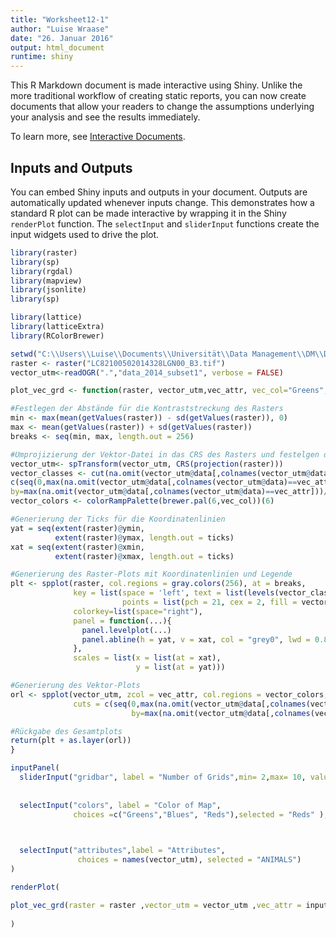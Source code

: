 ```yaml
---
title: "Worksheet12-1"
author: "Luise Wraase"
date: "26. Januar 2016"
output: html_document
runtime: shiny
---
```


This R Markdown document is made interactive using Shiny. Unlike the more traditional workflow of creating static reports, you can now create documents that allow your readers to change the assumptions underlying your analysis and see the results immediately. 

To learn more, see [Interactive Documents](http://rmarkdown.rstudio.com/authoring_shiny.html).

## Inputs and Outputs

You can embed Shiny inputs and outputs in your document. Outputs are automatically updated whenever inputs change.  This demonstrates how a standard R plot can be made interactive by wrapping it in the Shiny `renderPlot` function. The `selectInput` and `sliderInput` functions create the input widgets used to drive the plot.




```r
library(raster)
library(sp)
library(rgdal)
library(mapview)
library(jsonlite)
library(sp)

library(lattice)
library(latticeExtra)
library(RColorBrewer)

setwd("C:\\Users\\Luise\\Documents\\Universität\\Data Management\\DM\\Daten\\Datensaetze")
raster <- raster("LC82100502014328LGN00_B3.tif")
vector_utm<-readOGR(".","data_2014_subset1", verbose = FALSE)
```


```r
plot_vec_grd <- function(raster, vector_utm,vec_attr, vec_col="Greens", ticks= 8){

#Festlegen der Abstände für die Kontraststreckung des Rasters  
min <- max(mean(getValues(raster)) - sd(getValues(raster)), 0)
max <- mean(getValues(raster)) + sd(getValues(raster))
breaks <- seq(min, max, length.out = 256)

#Umprojizierung der Vektor-Datei in das CRS des Rasters und festelgen der Legende-Klassen sowie Farben
vector_utm<- spTransform(vector_utm, CRS(projection(raster)))
vector_classes <- cut(na.omit(vector_utm@data[,colnames(vector_utm@data)==vec_attr]),
c(seq(0,max(na.omit(vector_utm@data[,colnames(vector_utm@data)==vec_attr])),
by=max(na.omit(vector_utm@data[,colnames(vector_utm@data)==vec_attr]))/6)))
vector_colors <- colorRampPalette(brewer.pal(6,vec_col))(6)

#Generierung der Ticks für die Koordinatenlinien
yat = seq(extent(raster)@ymin, 
          extent(raster)@ymax, length.out = ticks)
xat = seq(extent(raster)@xmin, 
          extent(raster)@xmax, length.out = ticks)

#Generierung des Raster-Plots mit Koordinatenlinien und Legende
plt <- spplot(raster, col.regions = gray.colors(256), at = breaks,
              key = list(space = 'left', text = list(levels(vector_classes)), 
                         points = list(pch = 21, cex = 2, fill = vector_colors)),
              colorkey=list(space="right"),
              panel = function(...){
                panel.levelplot(...)
                panel.abline(h = yat, v = xat, col = "grey0", lwd = 0.8, lty = 3) 
              },
              scales = list(x = list(at = xat),
                            y = list(at = yat)))

#Generierung des Vektor-Plots 
orl <- spplot(vector_utm, zcol = vec_attr, col.regions = vector_colors, 
              cuts = c(seq(0,max(na.omit(vector_utm@data[,colnames(vector_utm@data)==vec_attr])),
                           by=max(na.omit(vector_utm@data[,colnames(vector_utm@data)==vec_attr]))/6)))

#Rückgabe des Gesamtplots
return(plt + as.layer(orl))
}
```




```r

inputPanel(
  sliderInput("gridbar", label = "Number of Grids",min= 2,max= 10, value = 1,step= 1),
 
  
  selectInput("colors", label = "Color of Map",
              choices =c("Greens","Blues", "Reds"),selected = "Reds" ),

  

  selectInput("attributes",label = "Attributes",
               choices = names(vector_utm), selected = "ANIMALS")
)

renderPlot(

plot_vec_grd(raster = raster ,vector_utm = vector_utm ,vec_attr = input$attributes, vec_col= input$colors, ticks= input$gridbar)
  
)
```






